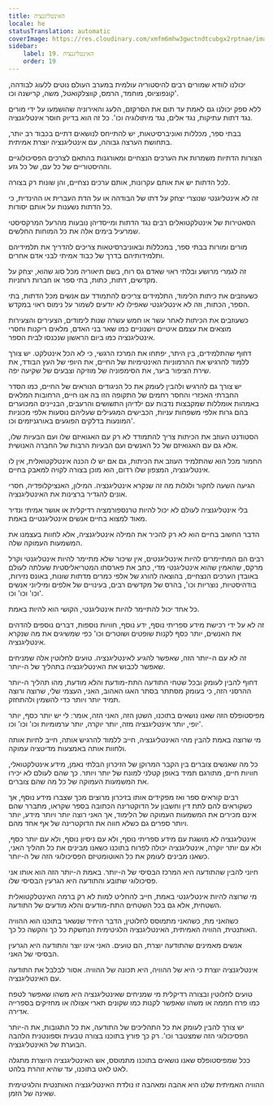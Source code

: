 ```yaml
---
title: האינטליגנציה
locale: he
statusTranslation: automatic
coverImage: https://res.cloudinary.com/xmfm6mhw3gwctndtcubgx2rptnae/image/upload/v1740337243/small_cover_educacion_fundamental_a051170f1c.webp
sidebar:
    label: 19. האינטליגנציה
    order: 19
---
```

יכולנו לוודא שמורים רבים להיסטוריה עולמית במערב העולם נוטים ללעוג לבודהה, קונפוציוס, מוחמד, הרמס, קווצלקואטל, משה, קרישנה וכו'.

ללא ספק יכולנו גם לאמת עד תום את הסרקזם, הלעג והאירוניה שהושמעו על ידי מורים נגד דתות עתיקות, נגד אלים, נגד מיתולוגיה וכו'. כל זה הוא בדיוק חוסר אינטליגנציה.

בבתי ספר, מכללות ואוניברסיטאות, יש להתייחס לנושאים דתיים בכבוד רב יותר, בתחושת הערצה גבוהה, עם אינטליגנציה יוצרת אמיתית.

הצורות הדתיות משמרות את הערכים הנצחיים ומאורגנות בהתאם לצרכים הפסיכולוגיים וההיסטוריים של כל עם, של כל גזע.

לכל הדתות יש את אותם עקרונות, אותם ערכים נצחיים, והן שונות רק בצורה.

זה לא אינטליגנטי שנוצרי יצחק על דתו של הבודהה או על הדת העברית או ההינדית, כי כל הדתות נשענות על אותם יסודות.

הסאטירות של אינטלקטואלים רבים נגד הדתות ומייסדיהן נובעות מהרעל המרקסיסטי שמרעיל בימים אלה את כל המוחות החלשים.

מורים ומורות בבתי ספר, במכללות ובאוניברסיטאות צריכים להדריך את תלמידיהם ותלמידותיהם בדרך של כבוד אמיתי לבני אדם אחרים.

זה לגמרי מרושע ובלתי ראוי שאדם גס רוח, בשם תיאוריה מכל סוג שהוא, יצחק על מקדשים, דתות, כתות, בתי ספר או חברות רוחניות.

כשעוזבים את כיתות הלימוד, התלמידים צריכים להתמודד עם אנשים מכל הדתות, בתי הספר, הכתות, וזה לא אינטליגנטי שאפילו לא יודעים לשמור על נימוס ראוי במקדש.

כשעוזבים את הכיתות לאחר עשר או חמש עשרה שנות לימודים, הצעירים והצעירות מוצאים את עצמם איטיים וישנוניים כמו שאר בני האדם, מלאים ריקנות וחסרי אינטליגנציה כמו ביום הראשון שנכנסו לבית הספר.

דחוף שהתלמידים, בין היתר, יפתחו את המרכז הרגשי, כי לא הכל אינטלקט. יש צורך ללמוד להרגיש את ההרמוניות האינטימיות של החיים, את היופי של העץ הבודד, את שירת הציפור ביער, את הסימפוניה של מוזיקה וצבעים של שקיעה יפה.

יש צורך גם להרגיש ולהבין לעומק את כל הניגודים הנוראים של החיים, כמו הסדר החברתי האכזרי והחסר רחמים של התקופה הזו בה אנו חיים, הרחובות המלאים באמהות אומללות שמקבצות נדבות עם ילדיהן התשושים והרעבים, הבניינים המכוערים בהם גרות אלפי משפחות עניות, הכבישים המגעילים שעליהם נוסעות אלפי מכוניות המונעות בדלקים הפוגעים באורגניזמים וכו'.

הסטודנט העוזב את הכיתות צריך להתמודד לא רק עם האגואיזם שלו ועם הבעיות שלו, אלא גם עם האגואיזם של כל האנשים ועם הבעיות הרבות של החברה האנושית.

החמור מכל הוא שהתלמיד העוזב את הכיתות, גם אם יש לו הכנה אינטלקטואלית, אין לו אינטליגנציה, המצפון שלו רדום, הוא מוכן בצורה לקויה למאבק בחיים.

הגיעה השעה לחקור ולגלות מה זה שנקרא אינטליגנציה. המילון, האנציקלופדיה, חסרי אונים להגדיר ברצינות את האינטליגנציה.

בלי אינטליגנציה לעולם לא יכול להיות טרנספורמציה רדיקלית או אושר אמיתי ונדיר מאוד למצוא בחיים אנשים אינטליגנטיים באמת.

הדבר החשוב בחיים הוא לא רק להכיר את המילה אינטליגנציה, אלא לחוות בעצמנו את המשמעות העמוקה שלה.

רבים הם המתיימרים להיות אינטליגנטים, אין שיכור שלא מתיימר להיות אינטליגנטי וקרל מרקס, שהאמין שהוא אינטליגנטי מדי, כתב את פארסתו המטריאליסטית שעלתה לעולם באובדן הערכים הנצחיים, בהוצאה להורג של אלפי כמרים מדתות שונות, באונס נזירות, בודהיסטיות, נוצריות וכו', בהרס של מקדשים רבים, בעינויים של אלפים ומיליוני אנשים וכו' וכו' וכו'.

כל אחד יכול להתיימר להיות אינטליגנטי, הקושי הוא להיות באמת.

זה לא על ידי רכישת מידע ספריתי נוסף, ידע נוסף, חוויות נוספות, דברים נוספים להדהים את האנשים, יותר כסף לקנות שופטים ושוטרים וכו' כפי שמשיגים את מה שנקרא אינטליגנציה.

זה לא עם ה-יותר הזה, שאפשר להגיע לאינטליגנציה. טועים לחלוטין אלה שמניחים שאפשר לכבוש את האינטליגנציה בתהליך של ה-יותר.

דחוף להבין לעומק ובכל שטחי התודעה התת-מודעת והלא מודעת, מהו תהליך ה-יותר ההרסני הזה, כי בעומק מסתתר בסתר האגו האהוב, האני, העצמי שלי, שרוצה ורוצה תמיד יותר ויותר כדי להשמין ולהתחזק.

מפיסטופלס הזה שאנו נושאים בתוכנו, השטן הזה, האני הזה, אומר: לי יש יותר כסף, יותר יופי, יותר אינטליגנציה מזה, יותר יוקרה, יותר ערמומיות וכו' וכו' וכו'.

מי שרוצה באמת להבין מהי האינטליגנציה, חייב ללמוד להרגיש אותה, חייב לחיות אותה ולחוות אותה באמצעות מדיטציה עמוקה.

כל מה שאנשים צוברים בין הקבר המרוקן של הזיכרון הבלתי נאמן, מידע אינטלקטואלי, חוויות חיים, מתורגם תמיד באופן קטלני למונח של יותר ויותר. כך שהם לעולם לא יכירו את המשמעות העמוקה של כל מה שהם צוברים.

רבים קוראים ספר ואז מפקידים אותו בזיכרון מרוצים מכך שצברו מידע נוסף, אך כשקוראים להם לתת דין וחשבון על הדוקטרינה הכתובה בספר שקראו, מתברר שהם אינם מכירים את המשמעות העמוקה של הלימוד, אך האני רוצה יותר ויותר מידע, יותר ויותר ספרים גם כשלא חווה את הדוקטרינה של אף אחד מהם.

אינטליגנציה לא מושגת עם מידע ספריתי נוסף, ולא עם ניסיון נוסף, ולא עם יותר כסף, ולא עם יותר יוקרה, אינטליגנציה יכולה לפרוח בתוכנו כשאנו מבינים את כל תהליך האני, כשאנו מבינים לעומק את כל האוטומטיזם הפסיכולוגי הזה של ה-יותר.

חיוני להבין שהתודעה היא המרכז הבסיסי של ה-יותר. באמת ה-יותר הזה הוא אותו אני פסיכולוגי שתובע והתודעה היא הגרעין הבסיסי שלו.

מי שרוצה להיות אינטליגנטי באמת, חייב להחליט למות לא רק ברמה האינטלקטואלית השטחית, אלא גם בכל השטחים התת-מודעים והלא מודעים של התודעה.

כשהאני מת, כשהאני מתמוסס לחלוטין, הדבר היחיד שנשאר בתוכנו הוא ההוויה האותנטית, ההוויה האמיתית, האינטליגנציה הלגיטימית הנחשקת כל כך והקשה כל כך.

אנשים מאמינים שהתודעה יוצרת, הם טועים. האני אינו יוצר והתודעה היא הגרעין הבסיסי של האני.

אינטליגנציה יוצרת כי היא של ההוויה, היא תכונה של ההוויה. אסור לבלבל את התודעה עם האינטליגנציה.

טועים לחלוטין ובצורה רדיקלית מי שמניחים שאינטליגנציה היא משהו שאפשר לטפח כמו פרח חממה או משהו שאפשר לקנות כמו שקונים תארי אצולה או מחזיקים בספרייה אדירה.

יש צורך להבין לעומק את כל התהליכים של התודעה, את כל התגובות, את ה-יותר הפסיכולוגי הזה שמצטבר וכו'. רק כך פורץ בתוכנו בצורה טבעית וספונטנית הלהבה הבוערת של האינטליגנציה.

ככל שמפיסטופלס שאנו נושאים בתוכנו מתמוסס, אש האינטליגנציה היוצרת מתגלה לאט לאט בתוכנו, עד שהיא זוהרת בלהט.

ההוויה האמיתית שלנו היא אהבה ומאהבה זו נולדת האינטליגנציה האותנטית והלגיטימית שאינה של הזמן.


